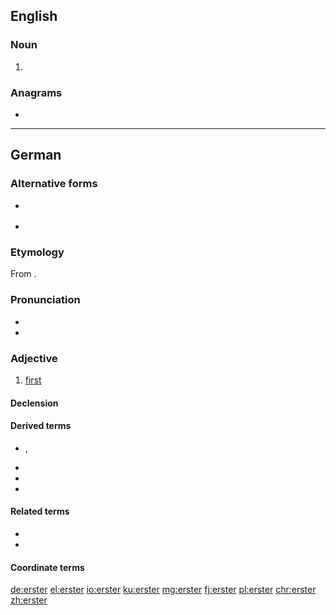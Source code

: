 {{also|Erster}}
==English==

===Noun===
{{en-noun}}

# {{lb|en|New York City|and|New Orleans}} {{eye dialect of|oyster|lang=en}}

===Anagrams===
* {{l|en|terser}}

----

==German==

===Alternative forms===
* {{l|de|1.}} {{qualifier|abbreviation}}
* {{l|de|ehrste}} {{qualifier|obsolete}}

===Etymology===
From {{etyl|goh|de}} {{m|goh|ērist}}.

===Pronunciation===
* {{IPA|[ˈʔɛɐ̯stɐ]|lang=de}}
* {{audio|De-erster.ogg|Audio|lang=de}}

===Adjective===
{{de-adj|-}}

# {{lb|de|ordinal}} [[first]]

====Declension====
{{de-decl-adj-notcomp|erst|pred=-}}

====Derived terms====
* {{l|de|Erster}}, {{l|de|Erste}}
* {{l|de|ersterer}}
* {{l|de|erste Wahl}}
* {{l|de|in erster Linie}}

====Related terms====
* {{l|de|erst}}
* {{l|de|zuerst}}

====Coordinate terms====
{{de-ordinals}}

[[de:erster]]
[[el:erster]]
[[io:erster]]
[[ku:erster]]
[[mg:erster]]
[[fj:erster]]
[[pl:erster]]
[[chr:erster]]
[[zh:erster]]